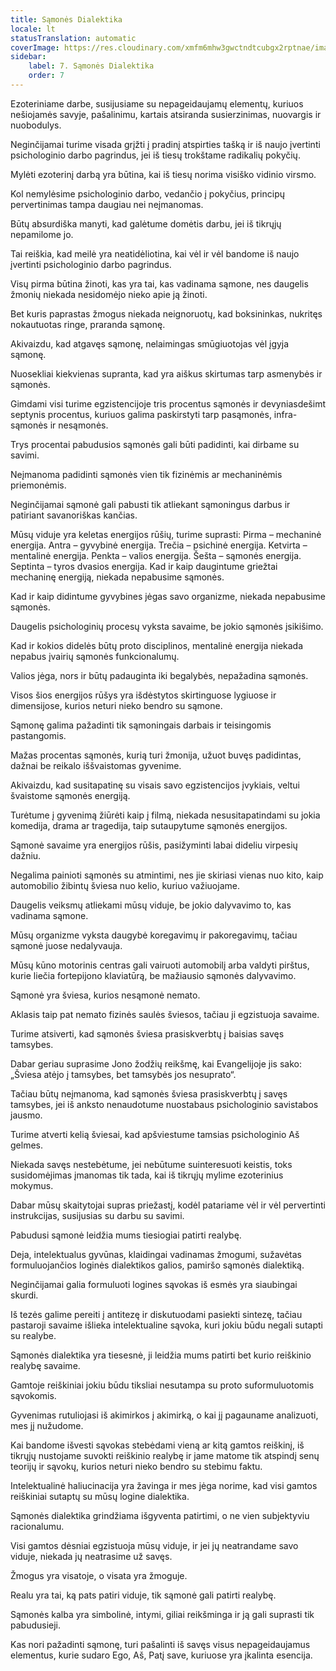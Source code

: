```yaml
---
title: Sąmonės Dialektika
locale: lt
statusTranslation: automatic
coverImage: https://res.cloudinary.com/xmfm6mhw3gwctndtcubgx2rptnae/image/upload/v1741354419/small_cover_la_gran_rebelion_28716e29d2.webp
sidebar:
    label: 7. Sąmonės Dialektika
    order: 7
---
```

Ezoteriniame darbe, susijusiame su nepageidaujamų elementų, kuriuos nešiojamės savyje, pašalinimu, kartais atsiranda susierzinimas, nuovargis ir nuobodulys.

Neginčijamai turime visada grįžti į pradinį atspirties tašką ir iš naujo įvertinti psichologinio darbo pagrindus, jei iš tiesų trokštame radikalių pokyčių.

Mylėti ezoterinį darbą yra būtina, kai iš tiesų norima visiško vidinio virsmo.

Kol nemylėsime psichologinio darbo, vedančio į pokyčius, principų pervertinimas tampa daugiau nei neįmanomas.

Būtų absurdiška manyti, kad galėtume domėtis darbu, jei iš tikrųjų nepamilome jo.

Tai reiškia, kad meilė yra neatidėliotina, kai vėl ir vėl bandome iš naujo įvertinti psichologinio darbo pagrindus.

Visų pirma būtina žinoti, kas yra tai, kas vadinama sąmone, nes daugelis žmonių niekada nesidomėjo nieko apie ją žinoti.

Bet kuris paprastas žmogus niekada neignoruotų, kad boksininkas, nukritęs nokautuotas ringe, praranda sąmonę.

Akivaizdu, kad atgavęs sąmonę, nelaimingas smūgiuotojas vėl įgyja sąmonę.

Nuosekliai kiekvienas supranta, kad yra aiškus skirtumas tarp asmenybės ir sąmonės.

Gimdami visi turime egzistencijoje tris procentus sąmonės ir devyniasdešimt septynis procentus, kuriuos galima paskirstyti tarp pasąmonės, infra-sąmonės ir nesąmonės.

Trys procentai pabudusios sąmonės gali būti padidinti, kai dirbame su savimi.

Neįmanoma padidinti sąmonės vien tik fizinėmis ar mechaninėmis priemonėmis.

Neginčijamai sąmonė gali pabusti tik atliekant sąmoningus darbus ir patiriant savanoriškas kančias.

Mūsų viduje yra keletas energijos rūšių, turime suprasti: Pirma – mechaninė energija. Antra – gyvybinė energija. Trečia – psichinė energija. Ketvirta – mentalinė energija. Penkta – valios energija. Šešta – sąmonės energija. Septinta – tyros dvasios energija. Kad ir kaip daugintume griežtai mechaninę energiją, niekada nepabusime sąmonės.

Kad ir kaip didintume gyvybines jėgas savo organizme, niekada nepabusime sąmonės.

Daugelis psichologinių procesų vyksta savaime, be jokio sąmonės įsikišimo.

Kad ir kokios didelės būtų proto disciplinos, mentalinė energija niekada nepabus įvairių sąmonės funkcionalumų.

Valios jėga, nors ir būtų padauginta iki begalybės, nepažadina sąmonės.

Visos šios energijos rūšys yra išdėstytos skirtinguose lygiuose ir dimensijose, kurios neturi nieko bendro su sąmone.

Sąmonę galima pažadinti tik sąmoningais darbais ir teisingomis pastangomis.

Mažas procentas sąmonės, kurią turi žmonija, užuot buvęs padidintas, dažnai be reikalo iššvaistomas gyvenime.

Akivaizdu, kad susitapatinę su visais savo egzistencijos įvykiais, veltui švaistome sąmonės energiją.

Turėtume į gyvenimą žiūrėti kaip į filmą, niekada nesusitapatindami su jokia komedija, drama ar tragedija, taip sutaupytume sąmonės energijos.

Sąmonė savaime yra energijos rūšis, pasižyminti labai dideliu virpesių dažniu.

Negalima painioti sąmonės su atmintimi, nes jie skiriasi vienas nuo kito, kaip automobilio žibintų šviesa nuo kelio, kuriuo važiuojame.

Daugelis veiksmų atliekami mūsų viduje, be jokio dalyvavimo to, kas vadinama sąmone.

Mūsų organizme vyksta daugybė koregavimų ir pakoregavimų, tačiau sąmonė juose nedalyvauja.

Mūsų kūno motorinis centras gali vairuoti automobilį arba valdyti pirštus, kurie liečia fortepijono klaviatūrą, be mažiausio sąmonės dalyvavimo.

Sąmonė yra šviesa, kurios nesąmonė nemato.

Aklasis taip pat nemato fizinės saulės šviesos, tačiau ji egzistuoja savaime.

Turime atsiverti, kad sąmonės šviesa prasiskverbtų į baisias savęs tamsybes.

Dabar geriau suprasime Jono žodžių reikšmę, kai Evangelijoje jis sako: „Šviesa atėjo į tamsybes, bet tamsybės jos nesuprato“.

Tačiau būtų neįmanoma, kad sąmonės šviesa prasiskverbtų į savęs tamsybes, jei iš anksto nenaudotume nuostabaus psichologinio savistabos jausmo.

Turime atverti kelią šviesai, kad apšviestume tamsias psichologinio Aš gelmes.

Niekada savęs nestebėtume, jei nebūtume suinteresuoti keistis, toks susidomėjimas įmanomas tik tada, kai iš tikrųjų mylime ezoterinius mokymus.

Dabar mūsų skaitytojai supras priežastį, kodėl patariame vėl ir vėl pervertinti instrukcijas, susijusias su darbu su savimi.

Pabudusi sąmonė leidžia mums tiesiogiai patirti realybę.

Deja, intelektualus gyvūnas, klaidingai vadinamas žmogumi, sužavėtas formuluojančios loginės dialektikos galios, pamiršo sąmonės dialektiką.

Neginčijamai galia formuluoti logines sąvokas iš esmės yra siaubingai skurdi.

Iš tezės galime pereiti į antitezę ir diskutuodami pasiekti sintezę, tačiau pastaroji savaime išlieka intelektualine sąvoka, kuri jokiu būdu negali sutapti su realybe.

Sąmonės dialektika yra tiesesnė, ji leidžia mums patirti bet kurio reiškinio realybę savaime.

Gamtoje reiškiniai jokiu būdu tiksliai nesutampa su proto suformuluotomis sąvokomis.

Gyvenimas rutuliojasi iš akimirkos į akimirką, o kai jį pagauname analizuoti, mes jį nužudome.

Kai bandome išvesti sąvokas stebėdami vieną ar kitą gamtos reiškinį, iš tikrųjų nustojame suvokti reiškinio realybę ir jame matome tik atspindį senų teorijų ir sąvokų, kurios neturi nieko bendro su stebimu faktu.

Intelektualinė haliucinacija yra žavinga ir mes jėga norime, kad visi gamtos reiškiniai sutaptų su mūsų logine dialektika.

Sąmonės dialektika grindžiama išgyventa patirtimi, o ne vien subjektyviu racionalumu.

Visi gamtos dėsniai egzistuoja mūsų viduje, ir jei jų neatrandame savo viduje, niekada jų neatrasime už savęs.

Žmogus yra visatoje, o visata yra žmoguje.

Realu yra tai, ką pats patiri viduje, tik sąmonė gali patirti realybę.

Sąmonės kalba yra simbolinė, intymi, giliai reikšminga ir ją gali suprasti tik pabudusieji.

Kas nori pažadinti sąmonę, turi pašalinti iš savęs visus nepageidaujamus elementus, kurie sudaro Ego, Aš, Patį save, kuriuose yra įkalinta esencija.
